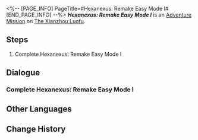 <%-- [PAGE_INFO]
PageTitle=#Hexanexus: Remake Easy Mode I#
[END_PAGE_INFO] --%>
{{Stub|Dialogue.}}
{{Mission Infobox
|id            = 8025216
|title         = 
|image         = <!--Mission Hexanexus Remake Easy Mode I.png-->
|type          = Adventure
|event_name    = 
|chapter       = 
|requirements  = {{subst:void|<!--Unknown: {"Type":"Manual"}-->}}
|summary       = <!--official mission summary from Fate's Atlas-->
|characters    = Trailblazer; Virtual Seymour
|startLocation = [[The Xianzhou Luofu]] - [[The Shackling Prison]]
|world         = The Xianzhou Luofu
|area          = The Shackling Prison
|prev          = 
|next          = 
|rewards       = 
}}
'''''Hexanexus: Remake Easy Mode I''''' is an [[Adventure Mission]] on [[The Xianzhou Luofu]].

==Steps==
# Complete Hexanexus: Remake Easy Mode I

<!--
==Gameplay Notes==

--><!--
==Trial Character==

-->
==Dialogue==
{{Stub Dialogue}}
===Complete Hexanexus: Remake Easy Mode I{{subst:void|<!--802521602-->}}===
{{Mission Description|type=adventure|location=The Shackling Prison|Complete Hexanexus: Remake Easy Mode I}}
{{Dialogue Start}}
:{{tx}}
{{Dialogue End}}

==Other Languages==
{{Other Languages
|en   = Hexanexus: Remake Easy Mode I
|zhs  = 「枘凿六合•Remake」简单模式I
|zht  = 「枘鑿六合•Remake」簡單模式I
|ja   = 「枘構立方・リメイク」難易度・簡単I
|ko   = 「모순된 결합체•Remake」 쉬움 모드 I
|es   = Hexanexus: Reedición: modo fácil&nbsp;I
|fr   = Mode facile I de l'Hexanexus V2
|ru   = Гексанексус: Remake - Простой режим I
|th   = Hexanexus: Remake โหมดง่าย I
|vi   = "Khối Lục Giác - Remake" Chế Độ Dễ I
|de   = Hexanexus: Remake – Leichter Modus I
|id   = "Hexanexus: Remake" Mode Gampang I
|pt   = Hexanexus: Remake - Modo Fácil I
}}

==Change History==
{{Change History|2.5}}
